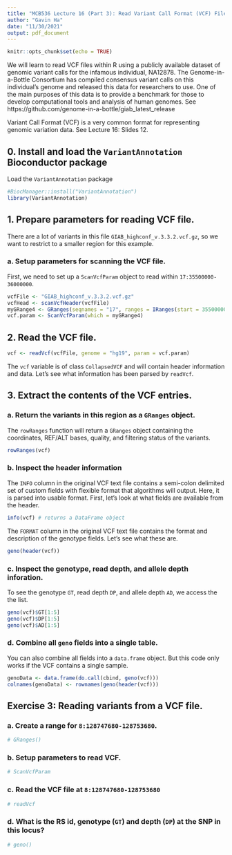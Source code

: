 ```yaml
---
title: "MCB536 Lecture 16 (Part 3): Read Variant Call Format (VCF) Files in R"
author: "Gavin Ha"
date: "11/30/2021"
output: pdf_document
---
```


```r
knitr::opts_chunk$set(echo = TRUE)
```

We will learn to read VCF files within R using a publicly available dataset of genomic variant calls for the infamous individual, NA12878. The Genome-in-a-Bottle Consortium has compiled consensus variant calls on this individual's genome and released this data for researchers to use. One of the main purposes of this data is to provide a benchmark for those to develop computational tools and analysis of human genomes. See https://github.com/genome-in-a-bottle/giab_latest_release

Variant Call Format (VCF) is a very common format for representing genomic variation data. See Lecture 16: Slides 12.

## 0. Install and load the `VariantAnnotation` Bioconductor package 
Load the `VariantAnnotation` package
```r
#BiocManager::install("VariantAnnotation")
library(VariantAnnotation)
```

## 1. Prepare parameters for reading VCF file.
There are a lot of variants in this file `GIAB_highconf_v.3.3.2.vcf.gz`, so we want to restrict to a smaller region for this example. 

### a. Setup parameters for scanning the VCF file.
First, we need to set up a `ScanVcfParam` object to read within `17:35500000-36000000`.
```r
vcfFile <- "GIAB_highconf_v.3.3.2.vcf.gz"
vcfHead <- scanVcfHeader(vcfFile)
myGRange4 <- GRanges(seqnames = "17", ranges = IRanges(start = 35500000, end = 36000000))
vcf.param <- ScanVcfParam(which = myGRange4) 
```

## 2. Read the VCF file.
```r
vcf <- readVcf(vcfFile, genome = "hg19", param = vcf.param)
```
The `vcf` variable is of class `CollapsedVCF` and will contain header information and data. Let's see what information has been parsed by `readVcf`.

## 3. Extract the contents of the VCF entries.

### a. Return the variants in this region as a `GRanges` object.
The `rowRanges` function will return a `GRanges` object containing the coordinates, REF/ALT bases, quality, and filtering status of the variants.
```r
rowRanges(vcf)
```

### b. Inspect the header information
The `INFO` column in the original VCF text file contains a semi-colon delimited set of custom fields with flexible format that algorithms will output.  Here, it is parsed into usable format. First, let's look at what fields are available from the header.
```r
info(vcf) # returns a DataFrame object
```

The `FORMAT` column in the original VCF text file contains the format and description of the genotype fields. Let's see what these are.
```r
geno(header(vcf))
```

### c. Inspect the genotype, read depth, and allele depth inforation.
To see the genotype `GT`, read depth `DP`, and allele depth `AD`, we access the the list.
```r
geno(vcf)$GT[1:5]
geno(vcf)$DP[1:5]
geno(vcf)$AD[1:5]
```

### d. Combine all `geno` fields into a single table.
You can also combine all fields into a `data.frame` object. But this code only works if the VCF contains a single sample.
```r
genoData <- data.frame(do.call(cbind, geno(vcf)))
colnames(genoData) <- rownames(geno(header(vcf)))
```

## Exercise 3: Reading variants from a VCF file.

### a. Create a range for `8:128747680-128753680`.
```r
# GRanges()
```

### b. Setup parameters to read VCF.
```r
# ScanVcfParam
```

### c. Read the VCF file at `8:128747680-128753680`
```r
# readVcf
```

### d. What is the RS id, genotype (`GT`) and depth (`DP`) at the SNP in this locus?
```r
# geno()
```
